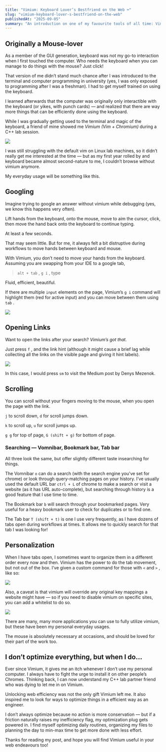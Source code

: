```yaml
---
title: "Vimium: Keyboard Lover’s Bestfriend on the Web ⌨️"
slug: "vimium-keyboard-lover-s-bestfriend-on-the-web"
publishedAt: "2025-09-05"
summary: "An introduction on one of my favourite tools of all time: Vimium"
---
```



## Originally a Mouse-lover


As a member of the GUI generation, keyboard was not my go-to interaction when I first touched the computer. Who needs the keyboard when you can manage to do things with the mouse? Just click!


That version of me didn’t stand much chance after I was introduced to the terminal and computer programming in university (yes, I was only exposed to programming after I was a freshman). I had to get myself trained on using the keyboard.


I learned afterwards that the computer was originally only interactible with the keyboard (or yikes, with punch cards) — and realized that there are way more things that can be efficiently done using the keyboard.


While I was gradually getting used to the terminal and magic of the keyboard, a friend of mine showed me _Vimium (Vim + Chromium)_ during a C++ lab session. 


![](/notion-images/BP-5/265f7f81-c89e-8066-b5ac-c8116054501d.png)


I was still struggling with the default vim on Linux lab machines, so it didn’t really get me interested at the time — but as my first year rolled by and keyboard became almost second-nature to me, I couldn’t browse without vimium anymore.


My everyday usage will be something like this.


## Googling


Imagine trying to google an answer without vimium while debugging (yes, we know this happens very often).


Lift hands from the keyboard, onto the mouse, move to aim the cursor, click, then move the hand back onto the keyboard to continue typing. 


At least a few seconds. 


That may seem little. But for me, it always felt a bit distruptive during workflows to move hands between keyboard and mouse. 


With Vimium, you don’t need to move your hands from the keyboard. Assuming you are swapping from your IDE to a google tab,

> `alt + tab` , `g i` ,  type

Fluid, efficient, beautiful.


If there are multiple `input` elements on the page, Vimium’s `g i` command will highlight them (red for active input) and you can move between them using `tab` . 


![](/notion-images/BP-5/265f7f81-c89e-805d-8dab-ec94ef2d25e0.png)


## Opening Links


Want to open the links after your search? _Vimium’s got that._


Just press `f` , and the link hint (although it might cause a brief lag while collecting all the links on the visible page and giving it hint labels).


![](/notion-images/BP-5/265f7f81-c89e-802d-a69b-d9f5e057ce7d.png)


In this case, I would press `sm` to visit the Medium post by Denys Mezenok.


## Scrolling


You can scroll without your fingers moving to the mouse, when you open the page with the link.


`j` to scroll down, `d` for scroll jumps down.


`k` to scroll up, `u` for scroll jumps up.


`g g` for top of page, `G (shift + g)` for bottom of page.


### Searching — Vomnibar, Bookmark bar, Tab bar


All three look the same, but offer slightly different taste insearching for things. 


The Vomnibar `o` can do a search (with the search engine you’ve set for chrome) or look through query-matching pages on your history. I’ve usually used the default URL bar `ctrl + L` of chrome to make a search or visit a website (as it has URL auto-complete), but searching through history is a good feature that I use time to time.


The Bookmark bar `b` will search through your bookmarked pages. Very useful for a heavy bookmark user to check for duplicates or to find one.


The Tab bar `T (shift + t)` is one I use very frequently, as I have dozens of tabs open during workflows at times. It allows me to quickly search for that tab I was looking for!


## Personalization


When I have tabs open, I sometimes want to organize them in a different order every now and then. Vimium has the power to do the tab movement, but not out of the box. I’ve given a custom command for those with `<` and `>` , like so:


![](/notion-images/BP-5/265f7f81-c89e-8060-9fda-f8b6b2d2e807.png)


Also, a caveat is that vimium will override any original key mappings a website might have — so if you need to disable vimium on specific sites, you can add a whitelist to do so.


![](/notion-images/BP-5/265f7f81-c89e-8064-aedd-fcc9457cc0f2.png)


There are many, many more applications you can use to fully utilize vimium, but these have been my personal everyday usages.


The mouse is absolutely necessary at occasions, and should be loved for their part of the work too.


## I don’t optimize everything, but when I do…


Ever since Vimium, it gives me an itch whenever I don’t use my personal computer. I always have to fight the urge to install it on other people’s Chromes. Thinking back, I can now understand my C++ lab partner friend who was dying to let me in on Vimium.


Unlocking web efficiency was not the only gift Vimium left me. It also inspired me to look for ways to optimize things in a efficient way as an engineer.


I don’t always optimize because no action is more conservation — but if a friction naturally raises my inefficiency flag, my optimization plug gets powered in. I find myself optimizing daily routines, organizing my files to planning the day to min-max time to get more done with less effort.


Thanks for reading my post, and hope you will find Vimium useful in your web endeavours too!

